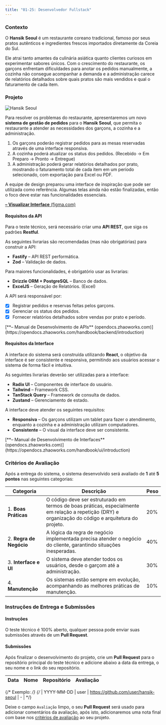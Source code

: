 ```yaml
---
title: "01-25: Desenvolvedor Fullstack"
---
```


### Contexto

O **Hansik Seoul** é um restaurante coreano tradicional, famoso por seus pratos autênticos e ingredientes frescos importados diretamente da Coreia do Sul.

Ele atrai tanto amantes da culinária asiática quanto clientes curiosos em experimentar sabores únicos. Com o crescimento do restaurante, os garçons enfrentam dificuldades para anotar os pedidos manualmente, a cozinha não consegue acompanhar a demanda e a administração carece de relatórios detalhados sobre quais pratos são mais vendidos e qual o faturamento de cada item.

### Projeto

![Hansik Seoul](/trials/441952251-e7299fe7-f2a6-43b2-a6be-dd390e6aee60.png)

Para resolver os problemas do restaurante, apresentaremos um novo **sistema de gestão de pedidos** para o **Hansik Seoul**, que permita o restaurante a atender as necessidades dos garçons, a cozinha e a administração.

1. Os garçons poderão registrar pedidos para as mesas reservadas através de uma interface responsiva.
2. A cozinha poderá atualizar os status dos pedidos. (Recebido → Em Preparo → Pronto → Entregue)
3. A administração poderá gerar relatórios detalhados por prato, mostrando o faturamento total de cada item em um período selecionado, com exportação para Excel ou PDF.

A equipe de design preparou uma interface de inspiração que pode ser utilizada como referência. Algumas telas ainda não estão finalizadas, então o foco deve estar nas funcionalidades essenciais.

[**– Visualizar Interface** (figma.com)](https://www.figma.com/design/tDQOat8CrZ62wD1Uoa1ued/Hansik-Seoul)

#### Requisitos da API

Para o teste técnico, será necessário criar uma **API REST**, que siga os padrões **Restful**.

As seguintes livrarias são recomendadas (mas não obrigatórias) para construir a API:

- **Fastify** – API REST performática.
- **Zod** – Validação de dados.

Para maiores funcionalidades, é obrigatório usar as livrarias:

- **Drizzle ORM + PostgreSQL** – Banco de dados.
- **ExcelJS** – Geração de Relatórios. (Excel)

A API será responsável por:

- [x] Registrar pedidos e reservas feitas pelos garçons.
- [x] Gerenciar os status dos pedidos.
- [x] Fornecer relatórios detalhados sobre vendas por prato e período.

<Callout title="Em caso de dúvidas sobre a API, você pode consultar a nossa documentação aberta:">
[**– Manual de Desenvolvimento de APIs** (opendocs.zhaoworks.com)](https://opendocs.zhaoworks.com/handbook/backend/introduction) 
</Callout>

#### Requisitos da Interface

A interface do sistema será construída utilizando **React**, o objetivo da interface é ser consistente e responsiva, permitindo aos usuários acessar o sistema de forma fácil e intuitiva.

As seguintes livrarias deverão ser utilizadas para a interface:

- **Radix UI** – Componentes de interface do usuário.
- **Tailwind** – Framework CSS.
- **TanStack Query** – Framework de consulta de dados.
- **Zustand** – Gerenciamento de estado.

A interface deve atender os seguintes requisitos:

- **Responsiva** – Os garçons utilizam um tablet para fazer o atendimento, enquanto a cozinha e a administração utilizam computadores.
- **Consistente** – O visual da interface deve ser consistente.

<Callout title="Em caso de dúvidas sobre a API, você pode consultar a nossa documentação aberta:">
[**– Manual de Desenvolvimento de Interfaces** (opendocs.zhaoworks.com)](https://opendocs.zhaoworks.com/handbook/ui/introduction)
</Callout>

### Critérios de Avaliação

Após a entrega do sistema, o sistema desenvolvido será avaliado de **1** até **5 pontos** nas seguintes categorias:

| Categoria | Descrição | Peso |
| --- | --- | --- |
| 1. **Boas Práticas** | O código deve ser estruturado em termos de boas práticas, especialmente em relação a repetição (DRY) e organização do código e arquitetura do projeto. | 20% |
| 2. **Regra de Negócio** | A lógica da regra de negócio implementada precisa atender o negócio do cliente, garantindo situações inesperadas. | 40% |
| 3. **Interface e UI** | O sistema deve atender todos os usuários, desde o garçom até a administração. | 30% |
| 4. **Manutenção** | Os sistemas estão sempre em evolução, acompanhando as melhores práticas de manutenção. | 10% |

### Instruções de Entrega e Submissões

#### Instruções

O teste técnico é 100% aberto, qualquer pessoa pode enviar suas submissões através de um **Pull Request**.

#### Submissões

Após finalizar o desenvolvimento do projeto, crie um **Pull Request** para o repositório principal do teste técnico e adicione abaixo a data da entrega, o seu nome e o link do seu repositório.

| Data | Nome | Repositório | Avaliação | 
| --- | --- | --- | --- |

{/* Exemplo: */}
{/* | YYYY-MM-DD | user | https://github.com/user/hansik-seoul | - | */}

Deixe o campo `Avaliação` limpo, o seu **Pull Request** será usado para adicionar comentários da avaliação, após isto, adicionaremos uma nota final com base nos [critérios de avaliação](#critérios-de-avaliação) ao seu projeto.
